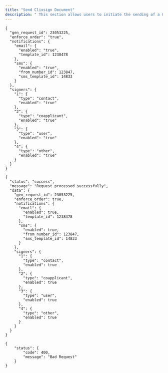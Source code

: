 ```yaml
---
title: "Send Clixsign Document"
description: " This section allows users to initiate the sending of a Clixsign document to contacts within the system. Users can customize email and SMS notifications, specify signers, and track the document's status through the response parameters provided Guide to Using Clixsign Create an Account: Sign up for a ClixSign account and complete the setup process. Upload Your Document:  Upload the document you need to be signed electronically. ClixSign supports various file formats. Add Signature Fields: Drag and drop signature fields onto your document, indicating where recipients need to sign. Add Recipients: Enter the email addresses of the recipients who need to sign the document. Send for Signature:  Send the document to recipients for their electronic signature. Track and Manage: Monitor the progress of your document and receive notifications when signatures are completed. Download and Store: Once all signatures are collected, download the signed document for your records Prepare Your Documents: Ensure that your documents are properly formatted and ready for e-signature before uploading them to ClixSign. Communicate with Recipients:  Clearly communicate the e-signature process to recipients and provide them with any necessary instructions. Use Templates: Create reusable templates for commonly used documents to save time and streamline your workflows. Leverage Integrations:  Take advantage of ClixSign's integrations with your existing business tools to automate tasks and improve efficiency. "
---
```


<ParamField path="POST /https:/api.forthcrm.com/v1/contacts/clixsign" type="string">
  
</ParamField>

<Accordion title="Request Body" icon="sparkles">
  <RequestExample>

  ```filename Body
  {
    "gen_request_id": 23053225,
    "enforce_order": "true",
    "notifications": {
      "email": {
        "enabled": "true",
        "template_id": 1238478
      },
      "sms": {
        "enabled": "true",
        "from_number_id": 123847,
        "sms_template_id": 14833
      }
    },
    "signers": {
      "1": {
        "type": "contact",
        "enabled": "true"
      },
      "2": {
        "type": "coapplicant",
        "enabled": "true"
      },
      "3": {
        "type": "user",
        "enabled": "true"
      },
      "4": {
        "type": "other",
        "enabled": "true"
      }
    }
  }
  ```

  </RequestExample>
</Accordion>

<Accordion title="Response Body" icon="sparkles">
  <ResponseExample>

  ```200 200
  {
    "status": "success",
    "message": "Request processed successfully",
    "data": {
      "gen_request_id": 23053225,
      "enforce_order": true,
      "notifications": {
        "email": {
          "enabled": true,
          "template_id": 1238478
        },
        "sms": {
          "enabled": true,
          "from_number_id": 123847,
          "sms_template_id": 14833
        }
      },
      "signers": {
        "1": {
          "type": "contact",
          "enabled": true
        },
        "2": {
          "type": "coapplicant",
          "enabled": true
        },
        "3": {
          "type": "user",
          "enabled": true
        },
        "4": {
          "type": "other",
          "enabled": true
        }
      }
    }
  }
  ```

  
  ```400 400
  {
      "status": {
          "code": 400,
          "message": "Bad Request"
      }
  }
  ```

  </ResponseExample>
</Accordion>